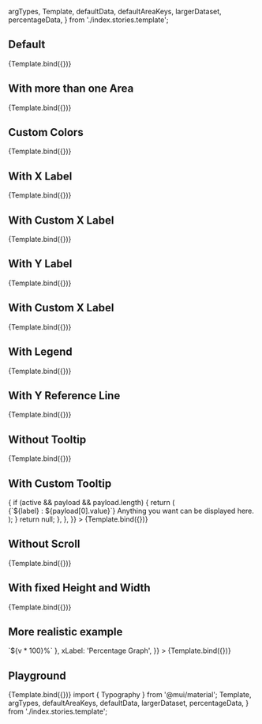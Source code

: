 
  argTypes,
  Template,
  defaultData,
  defaultAreaKeys,
  largerDataset,
  percentageData,
} from './index.stories.template';

<Meta title="Molecules/AreaChart" component={AreaChart} argTypes={argTypes} />

<Description of={AreaChart} />

## Default

<Canvas>
  <Story
    name="Default"
    args={{
      areaKeys: ['A'],
      data: defaultData,
    }}
  >
    {Template.bind({})}
  </Story>
</Canvas>

## With more than one Area

<Canvas>
  <Story
    name="With more than one Area"
    args={{
      areaKeys: ['A', 'B'],
      data: largerDataset,
      areaProps: { fillOpacity: 0.6 },
    }}
  >
    {Template.bind({})}
  </Story>
</Canvas>

## Custom Colors

<Canvas>
  <Story
    name="Custom Colors"
    args={{
      areaKeys: ['A', 'B'],
      data: largerDataset,
      areaProps: { fillOpacity: 0.6 },
      colors: { A: 'red', B: 'pink' },
    }}
  >
    {Template.bind({})}
  </Story>
</Canvas>

## With X Label

<Canvas>
  <Story
    name="With X Label"
    args={{
      areaKeys: ['A'],
      data: defaultData,
      xLabel: 'My incredible sample graph',
    }}
  >
    {Template.bind({})}
  </Story>
</Canvas>

## With Custom X Label

<Canvas>
  <Story
    name="With Custom X Label"
    args={{
      areaKeys: ['A'],
      data: defaultData,
      xLabel: 'My incredible sample graph',
      xLabelProps: { position: 'left', offset: -200 },
    }}
  >
    {Template.bind({})}
  </Story>
</Canvas>

## With Y Label

<Canvas>
  <Story
    name="With Y Label"
    args={{
      areaKeys: ['A'],
      data: defaultData,
      yLabel: 'Vertical Text',
    }}
  >
    {Template.bind({})}
  </Story>
</Canvas>

## With Custom X Label

<Canvas>
  <Story
    name="With Custom Y Label"
    args={{
      areaKeys: ['A'],
      data: defaultData,
      yLabel: 'Vertical Text',
      yLabelProps: { position: 'right', angle: 90 },
    }}
  >
    {Template.bind({})}
  </Story>
</Canvas>

## With Legend

<Canvas>
  <Story
    name="With Legend"
    args={{
      areaKeys: ['A'],
      data: defaultData,
      showLegend: true,
    }}
  >
    {Template.bind({})}
  </Story>
</Canvas>

## With Y Reference Line

<Canvas>
  <Story
    name="With Y Reference Line"
    args={{
      areaKeys: ['A'],
      data: defaultData,
      yReferenceValue: 18,
    }}
  >
    {Template.bind({})}
  </Story>
</Canvas>

## Without Tooltip

<Canvas>
  <Story
    name="Without Tooltip"
    args={{
      areaKeys: ['A'],
      data: defaultData,
      tooltipProps: { cursor: false, wrapperStyle: { visibility: 'hidden' } },
    }}
  >
    {Template.bind({})}
  </Story>
</Canvas>

## With Custom Tooltip

<Canvas>
  <Story
    name="With Custom Tooltip"
    args={{
      areaKeys: ['A'],
      data: defaultData,
      tooltipProps: {
        content: ({ active, payload, label }) => {
          if (active && payload && payload.length) {
            return (
              <div style={{ backgroundColor: '#FFF' }}>
                <Typography variant="body1">{`${label} : ${payload[0].value}`}</Typography>
                <Typography variant="body2">Anything you want can be displayed here.</Typography>
              </div>
            );
          }
          return null;
        },
      },
    }}
  >
    {Template.bind({})}
  </Story>
</Canvas>

## Without Scroll

<Canvas>
  <Story
    name="Without Scroll"
    args={{
      areaKeys: ['A'],
      data: defaultData,
      maxHeight: 1000,
    }}
  >
    {Template.bind({})}
  </Story>
</Canvas>

## With fixed Height and Width

<Canvas>
  <Story
    name="With fixed Height and Width"
    args={{
      areaKeys: ['A'],
      data: defaultData,
      height: 350,
      width: 600,
    }}
  >
    {Template.bind({})}
  </Story>
</Canvas>

## More realistic example

<Canvas>
  <Story
    name="More realistic example"
    args={{
      areaKeys: ['A'],
      data: percentageData,
      colors: { A: '#225479' },
      yReferenceValue: 1,
      yAxisProps: { tickFormatter: v => `${v * 100}%` },
      xLabel: 'Percentage Graph',
    }}
  >
    {Template.bind({})}
  </Story>
</Canvas>

## Playground

<Source language="jsx" story="Playground" />
<Canvas isColumn>
  <Story
    name="Playground"
    args={{
      areaKeys: ['A'],
      data: defaultData,
    }}
  >
    {Template.bind({})}
  </Story>
</Canvas>
<ArgsTable story="Playground" />import { Typography } from '@mui/material';
  Template,
  argTypes,
  defaultAreaKeys,
  defaultData,
  largerDataset,
  percentageData,
} from './index.stories.template';

